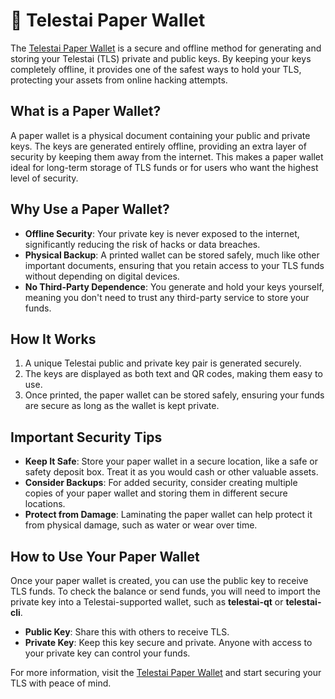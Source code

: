 # 🔐 Telestai Paper Wallet

The [Telestai Paper Wallet](https://paperwallet.telestai.io/) is a secure and offline method for generating and storing your Telestai (TLS) private and public keys. By keeping your keys completely offline, it provides one of the safest ways to hold your TLS, protecting your assets from online hacking attempts.

## What is a Paper Wallet?

A paper wallet is a physical document containing your public and private keys. The keys are generated entirely offline, providing an extra layer of security by keeping them away from the internet. This makes a paper wallet ideal for long-term storage of TLS funds or for users who want the highest level of security.

## Why Use a Paper Wallet?

- **Offline Security**: Your private key is never exposed to the internet, significantly reducing the risk of hacks or data breaches.
- **Physical Backup**: A printed wallet can be stored safely, much like other important documents, ensuring that you retain access to your TLS funds without depending on digital devices.
- **No Third-Party Dependence**: You generate and hold your keys yourself, meaning you don't need to trust any third-party service to store your funds.

## How It Works

1. A unique Telestai public and private key pair is generated securely.
2. The keys are displayed as both text and QR codes, making them easy to use.
3. Once printed, the paper wallet can be stored safely, ensuring your funds are secure as long as the wallet is kept private.

## Important Security Tips

- **Keep It Safe**: Store your paper wallet in a secure location, like a safe or safety deposit box. Treat it as you would cash or other valuable assets.
- **Consider Backups**: For added security, consider creating multiple copies of your paper wallet and storing them in different secure locations.
- **Protect from Damage**: Laminating the paper wallet can help protect it from physical damage, such as water or wear over time.

## How to Use Your Paper Wallet

Once your paper wallet is created, you can use the public key to receive TLS funds. To check the balance or send funds, you will need to import the private key into a Telestai-supported wallet, such as **telestai-qt** or **telestai-cli**.

- **Public Key**: Share this with others to receive TLS.
- **Private Key**: Keep this key secure and private. Anyone with access to your private key can control your funds.

For more information, visit the [Telestai Paper Wallet](https://paperwallet.telestai.io/) and start securing your TLS with peace of mind.
